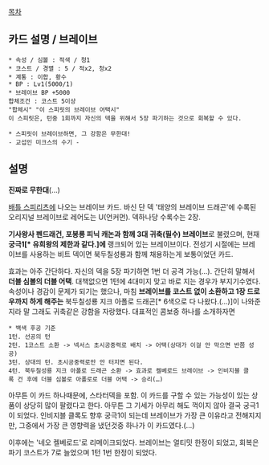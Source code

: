 [[목차]]

== 카드 설명 / 브레이브 ==
 * 속성 / 심볼 : 적색 / 청1
 * 코스트 / 경멸 : 5 / 적x2, 청x2
 * 계통 : 이합, 황수
 * BP : Lv1(5000/1)
 * 브레이브 BP +5000
 합체조건 : 코스트 5이상
 "합체시" "이 스피릿의 브레이브 어택시"
 이 스피릿은, 턴중 1회까지 자신의 덱을 위해서 5장 파기하는 것으로 회복할 수 있다.

 * 스피릿이 브레이브하면, 그 강함은 무한대!
 - 교섭인 미크스의 수기 -

== 설명 ==
'''진짜로 무한대'''(…)

[[배틀 스피리츠]]에 나오는 브레이브 카드. 바신 단 덱 '태양의 브레이브 드래곤'에 수록된 오리지널 브레이브로 레어도는 U(언커먼). 덱하나당 수록수는 2장.

'''기사왕사 펜드래건, 포봉룡 피닉 캐논과 함께 3대 귀축(필수) 브레이브'''로 불렸으며, 현재 '''궁극1[* 유희왕의 제한과 같다.]에''' 랭크되어 있는 브레이브이다. 전성기 시절에는 브레이브를 사용하는 비트 덱이면 북두칠성룡과 함께 채용하는게 보통이었던 카드.

효과는 아주 간단하다. 자신의 덱을 5장 파기하면 1번 더 공격 가능(…). 간단히 말해서 '''더블 심볼의 더블 어택'''. 대책없으면 1턴에 4대미지 맞고 바로 지는 경우가 부지기수였다. 속성이나 경감이 문제가 되기는 했으나, 마침 '''브레이브를 코스트 없이 소환하고 1장 드로우까지 하게 해주는''' 북두칠성룡 지크 아폴로 드래곤[* 6색으로 다 나왔다.(…)]이 나와준지라 말 그래도 귀축같은 강함을 자랑했다. 대표적인 콤보중 하나를 소개하자면

 * 백색 후공 기준
 1턴. 선공의 턴 
 2턴. 1코스트 소환 -> 넥서스 초시공중력로 배치 -> 어택(상대가 이걸 안 막으면 반쯤 성공)
 3턴. 상대의 턴. 초시공중력로만 안 터지면 된다.
 4턴. 북두칠성룡 지크 아폴로 드래곤 소환 -> 효과로 켈베로드 브레이브 -> 인비지블 클록 건 후에 더블 심볼로 아폴로로 더블 어택 -> 승리(…)

아무튼 이 카드 하나때문에, 스타터덱을 포함. 이 카드를 구할 수 있는 가능성이 있는 상품이 상당히 많이 팔렸다고 한다. 아무튼 그 기세가 아무리 해도 꺽이지 않아 결국 궁극1이 되었다. 인비지블 클록도 향후 궁극1이 되는데 브레이브가 가장 큰 이유라고 전해지지만, 그중에서 가장 큰 영향력을 냈던것중 하나가 이 카드였다.(…)

이후에는 '네오 켈베로드'로 리메이크되었다. 브레이브는 얼티밋 한정이 되었고, 회복은 파기 코스트가 7로 늘었으며 1턴 1번 한정이 되었다. 
